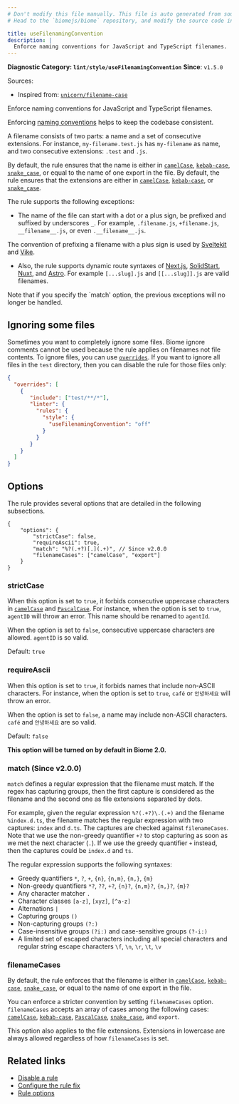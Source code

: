```yaml
---
# Don't modify this file manually. This file is auto generated from source, and you will lose your changes next time the website is built.
# Head to the `biomejs/biome` repository, and modify the source code in there.

title: useFilenamingConvention
description: |
  Enforce naming conventions for JavaScript and TypeScript filenames.
---
```


**Diagnostic Category: `lint/style/useFilenamingConvention`**
<Tabs>
<TabItem label="JavaScript (and super languages)" icon="seti:javascript">
**Since**: `v1.5.0`

Sources: 
- Inspired from: <a href="https://github.com/sindresorhus/eslint-plugin-unicorn/blob/main/docs/rules/filename-case.md" target="_blank"><code>unicorn/filename-case</code></a>

Enforce naming conventions for JavaScript and TypeScript filenames.

Enforcing [naming conventions](https://en.wikipedia.org/wiki/Naming_convention_(programming)) helps to keep the codebase consistent.

A filename consists of two parts: a name and a set of consecutive extensions.
For instance, `my-filename.test.js` has `my-filename` as name, and two consecutive extensions: `.test` and `.js`.

By default, the rule ensures that the name is either in [`camelCase`](https://en.wikipedia.org/wiki/Camel_case), [`kebab-case`](https://en.wikipedia.org/wiki/Letter_case#Kebab_case), [`snake_case`](https://en.wikipedia.org/wiki/Snake_case),
or equal to the name of one export in the file.
By default, the rule ensures that the extensions are either in [`camelCase`](https://en.wikipedia.org/wiki/Camel_case), [`kebab-case`](https://en.wikipedia.org/wiki/Letter_case#Kebab_case), or [`snake_case`](https://en.wikipedia.org/wiki/Snake_case).

The rule supports the following exceptions:

- The name of the file can start with a dot or a plus sign, be prefixed and suffixed by underscores `_`.
For example, `.filename.js`, `+filename.js`, `__filename__.js`, or even `.__filename__.js`.

The convention of prefixing a filename with a plus sign is used by [Sveltekit](https://kit.svelte.dev/docs/routing#page) and [Vike](https://vike.dev/route).


- Also, the rule supports dynamic route syntaxes of [Next.js](https://nextjs.org/docs/pages/building-your-application/routing/dynamic-routes#catch-all-segments), [SolidStart](https://docs.solidjs.com/solid-start/building-your-application/routing#renaming-index), [Nuxt](https://nuxt.com/docs/guide/directory-structure/server#catch-all-route), and [Astro](https://docs.astro.build/en/guides/routing/#rest-parameters).
For example `[...slug].js` and `[[...slug]].js` are valid filenames.



Note that if you specify the \`match' option, the previous exceptions will no longer be handled.

## Ignoring some files

Sometimes you want to completely ignore some files.
Biome ignore comments cannot be used because the rule applies on filenames not file contents.
To ignore files, you can use [`overrides`](https://biomejs.dev/reference/configuration/#overrides).
If you want to ignore all files in the `test` directory, then you can disable the rule for those files only:

```json
{
  "overrides": [
    {
       "include": ["test/**/*"],
       "linter": {
         "rules": {
           "style": {
             "useFilenamingConvention": "off"
           }
         }
       }
    }
  ]
}
```

## Options

The rule provides several options that are detailed in the following subsections.

```jsonc
{
    "options": {
        "strictCase": false,
        "requireAscii": true,
        "match": "%?(.+?)[.](.+)", // Since v2.0.0
        "filenameCases": ["camelCase", "export"]
    }
}
```

### strictCase

When this option is set to `true`, it forbids consecutive uppercase characters in [`camelCase`](https://en.wikipedia.org/wiki/Camel_case) and [`PascalCase`](https://en.wikipedia.org/wiki/Camel_case).
For instance,  when the option is set to `true`, `agentID` will throw an error.
This name should be renamed to `agentId`.

When the option is set to `false`, consecutive uppercase characters are allowed.
`agentID` is so valid.

Default: `true`

### requireAscii

When this option is set to `true`, it forbids names that include non-ASCII characters.
For instance,  when the option is set to `true`, `café` or `안녕하세요` will throw an error.

When the option is set to `false`, a name may include non-ASCII characters.
`café` and `안녕하세요` are so valid.

Default: `false`

**This option will be turned on by default in Biome 2.0.**

### match (Since v2.0.0)

`match` defines a regular expression that the filename must match.
If the regex has capturing groups, then the first capture is considered as the filename
and the second one as file extensions separated by dots.

For example, given the regular expression `%?(.+?)\.(.+)` and the filename `%index.d.ts`,
the filename matches the regular expression with two captures: `index` and `d.ts`.
The captures are checked against `filenameCases`.
Note that we use the non-greedy quantifier `+?` to stop capturing as soon as we met the next character (`.`).
If we use the greedy quantifier `+` instead, then the captures could be `index.d` and `ts`.

The regular expression supports the following syntaxes:

- Greedy quantifiers `*`, `?`, `+`, `{n}`, `{n,m}`, `{n,}`, `{m}`
- Non-greedy quantifiers `*?`, `??`, `+?`, `{n}?`, `{n,m}?`, `{n,}?`, `{m}?`
- Any character matcher `.`
- Character classes `[a-z]`, `[xyz]`, `[^a-z]`
- Alternations `|`
- Capturing groups `()`
- Non-capturing groups `(?:)`
- Case-insensitive groups `(?i:)` and case-sensitive groups `(?-i:)`
- A limited set of escaped characters including all special characters
and regular string escape characters `\f`, `\n`, `\r`, `\t`, `\v`

### filenameCases

By default, the rule enforces that the filename  is either in [`camelCase`](https://en.wikipedia.org/wiki/Camel_case), [`kebab-case`](https://en.wikipedia.org/wiki/Letter_case#Kebab_case), [`snake_case`](https://en.wikipedia.org/wiki/Snake_case), or equal to the name of one export in the file.

You can enforce a stricter convention by setting `filenameCases` option.
`filenameCases` accepts an array of cases among the following cases: [`camelCase`](https://en.wikipedia.org/wiki/Camel_case), [`kebab-case`](https://en.wikipedia.org/wiki/Letter_case#Kebab_case), [`PascalCase`](https://en.wikipedia.org/wiki/Camel_case), [`snake_case`](https://en.wikipedia.org/wiki/Snake_case), and `export`.

This option also applies to the file extensions.
Extensions in lowercase are always allowed regardless of how `filenameCases` is set.

## Related links

- [Disable a rule](/linter/#disable-a-lint-rule)
- [Configure the rule fix](/linter#configure-the-rule-fix)
- [Rule options](/linter/#rule-options)

</TabItem>
</Tabs>

